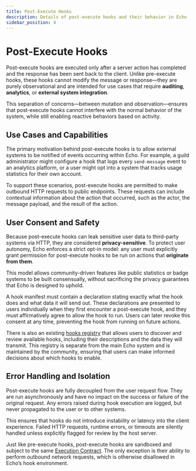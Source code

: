 ```yaml
---
title: Post-Execute Hooks
description: Details of post-execute hooks and their behavior in Echo
sidebar_position: 4
---
```


# Post-Execute Hooks

Post-execute hooks are executed only after a server action has completed and the response has been sent back to the
client. Unlike pre-execute hooks, these hooks cannot modify the message or response—they are purely observational and
are intended for use cases that require **auditing**, **analytics**, or **external system integration**.

This separation of concerns—between mutation and observation—ensures that post-execute hooks cannot interfere with the
normal behavior of the system, while still enabling reactive behaviors based on activity.

## Use Cases and Capabilities

The primary motivation behind post-execute hooks is to allow external systems to be notified of events occurring within
Echo. For example, a guild administrator might configure a hook that logs every `send-message` event to an analytics
platform, or a user might opt into a system that tracks usage statistics for their own account.

To support these scenarios, post-execute hooks are permitted to make outbound HTTP requests to public endpoints.
These requests can include contextual information about the action that occurred, such as the actor, the message
payload, and the result of the action.

## User Consent and Safety

Because post-execute hooks can leak sensitive user data to third-party systems via HTTP, they are considered
**privacy-sensitive**. To protect user autonomy, Echo enforces a strict opt-in model: any user must explicitly
grant permission for post-execute hooks to be run on actions that **originate from them**.

This model allows community-driven features like public statistics or badge systems to be built consensually,
without sacrificing the privacy guarantees that Echo is designed to uphold.

A hook manifest must contain a declaration stating exactly what the hook does and what data it will send out. These
declarations are presented to users individually when they first encounter a post-execute hook, and they must
affirmatively agree to allow the hook to run. Users can later revoke this consent at any time, preventing the hook from
running on future actions.

There is also an existing [hooks registry](/docs/hooks/registry/) that allows users to discover and
review available hooks, including their descriptions and the data they will transmit. This registry is separate from the
main Echo system and is maintained by the community, ensuring that users can make informed decisions about which
hooks to enable.

## Error Handling and Isolation

Post-execute hooks are fully decoupled from the user request flow. They are run asynchronously and have no impact on the
success or failure of the original request. Any errors raised during hook execution are logged, but never propagated to
the user or to other systems.

This ensures that hooks do not introduce instability or latency into the client experience. Failed HTTP requests,
runtime errors, or timeouts are silently handled unless explicitly flagged for review by the host server.

Just like pre-execute hooks, post-execute hooks are sandboxed and subject to the same
[Execution Contract](/docs/hooks/contract). The only exception is their ability to perform outbound network
requests, which is otherwise disallowed in Echo’s hook environment.
